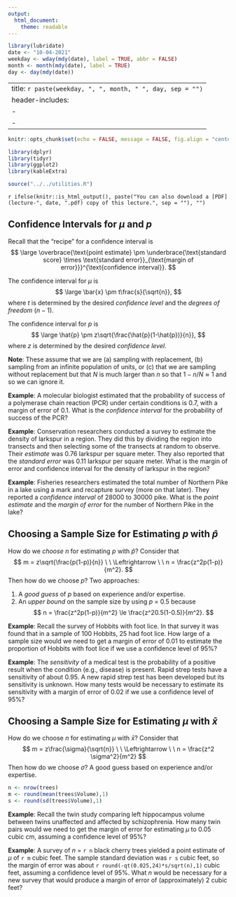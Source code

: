 ```yaml
---
output:
  html_document:
    theme: readable
---
```


```r
library(lubridate)
date <- "10-04-2021"
weekday <- wday(mdy(date), label = TRUE, abbr = FALSE)
month <- month(mdy(date), label = TRUE)
day <- day(mdy(date))
```

---
title: `r paste(weekday, ", ", month, " ", day, sep = "")`
header-includes:
  - \usepackage{array}
  - \usepackage{booktabs}
---

```r
knitr::opts_chunk$set(echo = FALSE, message = FALSE, fig.align = "center", out.width = "100%", fig.width = 9, cache = FALSE, dev = ifelse(knitr::is_html_output(), "png", "pdf"))
```

```r
library(dplyr)
library(tidyr)
library(ggplot2)
library(kableExtra)
```

```r
source("../../utilities.R")
```

`r ifelse(knitr::is_html_output(), paste("You can also download a [PDF](lecture-", date, ".pdf) copy of this lecture.", sep = ""), "")`

## Confidence Intervals for $\mu$ and $p$

Recall that the "recipe" for a confidence interval is
$$
\large
\overbrace{\text{point estimate} \pm \underbrace{\text{standard score} \times \text{standard error}}_{\text{margin of error}}}^{\text{confidence interval}}.
$$

The confidence interval for $\mu$ is
$$
\large
\bar{x} \pm t\frac{s}{\sqrt{n}},
$$
where $t$ is determined by the desired *confidence level* and the *degrees of freedom* ($n-1$). 

The confidence interval for $p$ is
$$
\large
\hat{p} \pm z\sqrt{\frac{\hat{p}(1-\hat{p})}{n}},
$$
where $z$ is determined by the desired *confidence level*.

**Note**: These assume that we are (a) sampling with replacement, (b) sampling from an infinite population of units, or (c) that we are sampling without replacement but that $N$ is much larger than $n$ so that $1 - n/N \approx 1$ and so we can ignore it. 

**Example**: A molecular biologist estimated that the probability of success of a polymerase chain reaction (PCR) under certain conditions is 0.7, with a margin of error of 0.1. What is the *confidence interval* for the probability of success of the PCR?

**Example**: Conservation researchers conducted a survey to estimate the density of larkspur in a region. They did this by dividing the region into transects and then selecting some of the transects at random to observe. Their *estimate* was 0.76 larkspur per square meter. They also reported that the *standard error* was 0.11 larkspur per square meter. What is the margin of error and confidence interval for the density of larkspur in the region?

**Example**: Fisheries researchers estimated the total number of Northern Pike in a lake using a mark and recapture survey (more on that later). They reported a *confidence interval* of 28000 to 30000 pike. What is the *point estimate* and the *margin of error* for the number of Northern Pike in the lake?

\pagebreak

## Choosing a Sample Size for Estimating $p$ with $\hat{p}$

<!-- Maybe make a plot of n against the margin of error (and other quantitities). -->

How do we *choose* $n$ for estimating $p$ with $\hat{p}$? Consider that
$$
m = z\sqrt{\frac{p(1-p)}{n}} \ \ \Leftrightarrow \ \ n = \frac{z^2p(1-p)}{m^2}.
$$
Then how do we choose $p$? Two approaches:

1. A *good guess* of $p$ based on experience and/or expertise.
2. An *upper bound* on the sample size by using $p$ = 0.5 because
$$
  n = \frac{z^2p(1-p)}{m^2} \le \frac{z^20.5(1-0.5)}{m^2}.
$$

**Example**: Recall the survey of Hobbits with foot lice. In that survey it was found that in a sample of 100 Hobbits, 25 had foot lice. How large of a sample size would we need to get a margin of error of 0.01 to estimate the proportion of Hobbits with foot lice if we use a confidence level of 95%?

**Example**: The *sensitivity* of a medical test is the probability of a positive result when the condition (e.g., disease) is present. Rapid strep tests have a sensitivity of about 0.95. A new rapid strep test has been developed but its sensitivity is unknown. How many tests would be necessary to estimate its sensitivity with a margin of error of 0.02 if we use a confidence level of 95%?

\pagebreak

## Choosing a Sample Size for Estimating $\mu$ with $\bar{x}$

How do we choose $n$ for estimating $\mu$ with $\bar{x}$? Consider that
$$
  m = z\frac{\sigma}{\sqrt{n}} \ \ \Leftrightarrow \ \  
	n = \frac{z^2 \sigma^2}{m^2}
$$
Then how do we choose $\sigma$? A good guess based on experience and/or expertise.

```r
n <- nrow(trees)
m <- round(mean(trees$Volume),1)
s <- round(sd(trees$Volume),1)
```

**Example**: Recall the twin study comparing left hippocampus volume between twins unaffected and affected by schizophrenia. How many twin pairs would we need to get the margin of error for estimating $\mu$ to 0.05 cubic cm, assuming a confidence level of 95%?

**Example**: A survey of $n$ = `r n` black cherry trees yielded a point estimate of $\mu$ of `r m` cubic feet. The sample standard deviation was `r s` cubic feet, so the margin of error was about `r round(-qt(0.025,24)*s/sqrt(n),1)` cubic feet, assuming a confidence level of 95%. What $n$ would be necessary for a new survey that would produce a margin of error of (approximately) 2 cubic feet?
